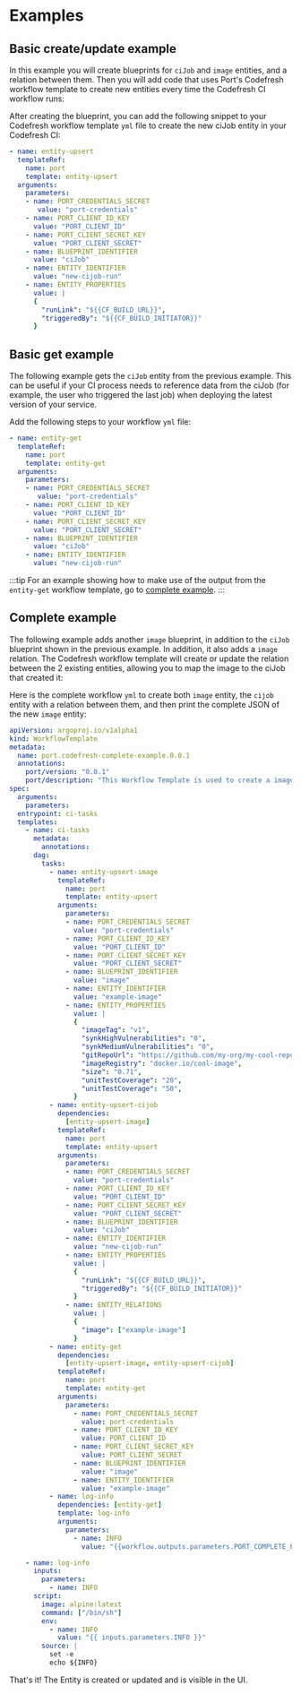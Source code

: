 
# Examples

## Basic create/update example

In this example you will create blueprints for `ciJob` and `image` entities, and a relation between them. Then you will add code that uses Port's Codefresh workflow template to create new entities every time the Codefresh CI workflow runs:

<ExampleImageBlueprint />

<ExampleCiJobBlueprint />

After creating the blueprint, you can add the following snippet to your Codefresh workflow template `yml` file to create the new ciJob entity in your Codefresh CI:

```yaml showLineNumbers
- name: entity-upsert
  templateRef:
    name: port
    template: entity-upsert
  arguments:
    parameters:
    - name: PORT_CREDENTIALS_SECRET
       value: "port-credentials"
    - name: PORT_CLIENT_ID_KEY
      value: "PORT_CLIENT_ID"
    - name: PORT_CLIENT_SECRET_KEY
      value: "PORT_CLIENT_SECRET"
    - name: BLUEPRINT_IDENTIFIER
      value: "ciJob"
    - name: ENTITY_IDENTIFIER
      value: "new-cijob-run"
    - name: ENTITY_PROPERTIES
      value: |
      {
        "runLink": "${{CF_BUILD_URL}}",
        "triggeredBy": "${{CF_BUILD_INITIATOR}}"
      }
```

## Basic get example

The following example gets the `ciJob` entity from the previous example. This can be useful if your CI process needs to reference data from the ciJob (for example, the user who triggered the last job) when deploying the latest version of your service.

Add the following steps to your workflow `yml` file:

```yaml showLineNumbers
- name: entity-get
  templateRef:
    name: port
    template: entity-get
  arguments:
    parameters:
    - name: PORT_CREDENTIALS_SECRET
       value: "port-credentials"
    - name: PORT_CLIENT_ID_KEY
      value: "PORT_CLIENT_ID"
    - name: PORT_CLIENT_SECRET_KEY
      value: "PORT_CLIENT_SECRET"
    - name: BLUEPRINT_IDENTIFIER
      value: "ciJob"
    - name: ENTITY_IDENTIFIER
      value: "new-cijob-run"
```

:::tip
For an example showing how to make use of the output from the `entity-get` workflow template, go to [complete example](#complete-example).
:::

## Complete example

The following example adds another `image` blueprint, in addition to the `ciJob` blueprint shown in the previous example. In addition, it also adds a `image` relation. The Codefresh workflow template will create or update the relation between the 2 existing entities, allowing you to map the image to the ciJob that created it:

Here is the complete workflow `yml` to create both `image` entity, the `cijob` entity with a relation between them, and then print the complete
JSON of the new `image` entity:

```yaml showLineNumbers
apiVersion: argoproj.io/v1alpha1
kind: WorkflowTemplate
metadata:
  name: port.codefresh-complete-example.0.0.1
  annotations:
    port/version: "0.0.1"
    port/description: "This Workflow Template is used to create a image entity, a ciJob entity and then print the JSON of the new image"
spec:
  arguments:
    parameters:
  entrypoint: ci-tasks
  templates:
    - name: ci-tasks
      metadata:
        annotations:
      dag:
        tasks:
          - name: entity-upsert-image
            templateRef:
              name: port
              template: entity-upsert
            arguments:
              parameters:
              - name: PORT_CREDENTIALS_SECRET
                value: "port-credentials"
              - name: PORT_CLIENT_ID_KEY
                value: "PORT_CLIENT_ID"
              - name: PORT_CLIENT_SECRET_KEY
                value: "PORT_CLIENT_SECRET"
              - name: BLUEPRINT_IDENTIFIER
                value: "image"
              - name: ENTITY_IDENTIFIER
                value: "example-image"
              - name: ENTITY_PROPERTIES
                value: |
                {
                  "imageTag": "v1",
                  "synkHighVulnerabilities": "0",
                  "synkMediumVulnerabilities": "0",
                  "gitRepoUrl": "https://github.com/my-org/my-cool-repo",
                  "imageRegistry": "docker.io/cool-image",
                  "size": "0.71",
                  "unitTestCoverage": "20",
                  "unitTestCoverage": "50",
                }
          - name: entity-upsert-cijob
            dependencies:
              [entity-upsert-image]
            templateRef:
              name: port
              template: entity-upsert
            arguments:
              parameters:
              - name: PORT_CREDENTIALS_SECRET
                value: "port-credentials"
              - name: PORT_CLIENT_ID_KEY
                value: "PORT_CLIENT_ID"
              - name: PORT_CLIENT_SECRET_KEY
                value: "PORT_CLIENT_SECRET"
              - name: BLUEPRINT_IDENTIFIER
                value: "ciJob"
              - name: ENTITY_IDENTIFIER
                value: "new-cijob-run"
              - name: ENTITY_PROPERTIES
                value: |
                {
                  "runLink": "${{CF_BUILD_URL}}",
                  "triggeredBy": "${{CF_BUILD_INITIATOR}}"
                }
              - name: ENTITY_RELATIONS
                value: |
                {
                  "image": ["example-image"]
                }
          - name: entity-get
            dependencies:
              [entity-upsert-image, entity-upsert-cijob]
            templateRef:
              name: port
              template: entity-get
            arguments:
              parameters:
                - name: PORT_CREDENTIALS_SECRET
                  value: port-credentials
                - name: PORT_CLIENT_ID_KEY
                  value: PORT_CLIENT_ID
                - name: PORT_CLIENT_SECRET_KEY
                  value: PORT_CLIENT_SECRET
                - name: BLUEPRINT_IDENTIFIER
                  value: "image"
                - name: ENTITY_IDENTIFIER
                  value: "example-image"
          - name: log-info
            dependencies: [entity-get]
            template: log-info
            arguments:
              parameters:
                - name: INFO
                  value: "{{workflow.outputs.parameters.PORT_COMPLETE_ENTITY}}"

    - name: log-info
      inputs:
        parameters:
          - name: INFO
      script:
        image: alpine:latest
        command: ["/bin/sh"]
        env:
          - name: INFO
            value: "{{ inputs.parameters.INFO }}"
        source: |
          set -e
          echo ${INFO}
```

That's it! The Entity is created or updated and is visible in the UI.
